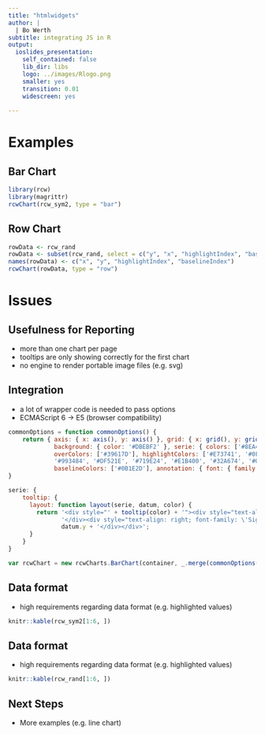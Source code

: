 ```yaml
---
title: "htmlwidgets"
author: |
  | Bo Werth
subtitle: integrating JS in R
output:
  ioslides_presentation:
    self_contained: false
    lib_dir: libs
    logo: ../images/Rlogo.png
    smaller: yes
    transition: 0.01
    widescreen: yes
    
---
```


# Examples

## Bar Chart

```r
library(rcw)
library(magrittr)
rcwChart(rcw_sym2, type = "bar")

```

## Row Chart

```r
rowData <- rcw_rand
rowData <- subset(rcw_rand, select = c("y", "x", "highlightIndex", "baselineIndex"))
names(rowData) <- c("x", "y", "highlightIndex", "baselineIndex")
rcwChart(rowData, type = "row")

```

# Issues


## Usefulness for Reporting

- more than one chart per page
- tooltips are only showing correctly for the first chart
- no engine to render portable image files (e.g. svg)



## Integration

- a lot of wrapper code is needed to pass options
- ECMAScript 6 -> E5 (browser compatibility)

```javascript
commonOptions = function commonOptions() {
    return { axis: { x: axis(), y: axis() }, grid: { x: grid(), y: grid() }, 
             background: { color: '#DBEBF2' }, serie: { colors: ['#8EA4B1'], 
             overColors: ['#39617D'], highlightColors: ['#E73741', '#0F8FD9', 
             '#993484', '#DF521E', '#719E24', '#E1B400', '#32A674', '#0B68AF'], 
             baselineColors: ['#0B1E2D'], annotation: { font: { family: 'Signika', size: 11 } } } };
}

serie: {
    tooltip: {
      layout: function layout(serie, datum, color) {
        return '<div style="' + tooltip(color) + '"><div style="text-align: right;">x:' + datum.x + 
               '</div><div style="text-align: right; font-family: \'Signika\'; font-size: 16px;">y:' + 
               datum.y + '</div></div>';
      }
    }
}

var rcwChart = new rcwCharts.BarChart(container, _.merge(commonOptions(), barChartOptions()), r.data);

```



## Data format

- high requirements regarding data format (e.g. highlighted values)

```r
knitr::kable(rcw_sym2[1:6, ])

```


## Data format

- high requirements regarding data format (e.g. highlighted values)

```r
knitr::kable(rcw_rand[1:6, ])

```


## Next Steps

- More examples (e.g. line chart)
